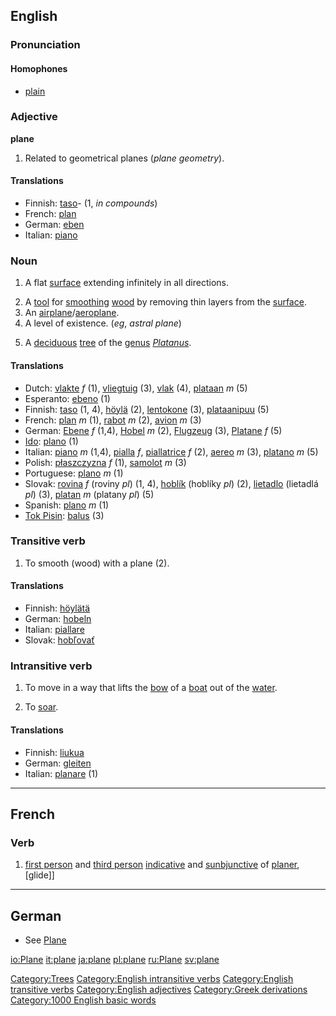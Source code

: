 ==English==

===Pronunciation===
====Homophones====
*[[plain]]

===Adjective===
'''plane'''

# Related to geometrical planes (''plane geometry'').

====Translations====
*Finnish: [[taso]]- (1, ''in compounds'')
*French: [[plan]]
*German: [[eben]]
*Italian: [[piano]]

===Noun===
{{en-noun-reg}}

# {{geometry}} A flat [[surface]] extending infinitely in all directions.
# A [[tool]] for [[smooth]]ing [[wood]] by removing thin layers from the [[surface]].
# An [[airplane]]/[[aeroplane]].
# A level of existence.  (''eg'', ''astral plane'')
# {{botany}} A [[deciduous]] [[tree]] of the [[genus]] ''[[Platanus]]''.

====Translations====
*Dutch: [[vlakte]] ''f'' (1), [[vliegtuig]] {{n}} (3), [[vlak]] {{n}} (4), [[plataan]] ''m'' (5)
*Esperanto: [[ebeno]] (1)
*Finnish: [[taso]] (1, 4), [[höylä]] (2), [[lentokone]] (3), [[plataanipuu]] (5)
*French: [[plan]] ''m'' (1), [[rabot]] ''m'' (2), [[avion]] ''m'' (3)
*German: [[Ebene]] ''f'' (1,4), [[Hobel]] ''m'' (2), [[Flugzeug]] {{n}} (3), [[Platane]] ''f'' (5)
*[[Ido]]: [[plano]] (1)
*Italian: [[piano]] ''m'' (1,4), [[pialla]] ''f'', [[piallatrice]] ''f'' (2), [[aereo]] ''m'' (3), [[platano]] ''m'' (5)
*Polish: [[płaszczyzna]] ''f'' (1), [[samolot]] ''m'' (3)
*Portuguese: [[plano]] ''m'' (1)
*Slovak: [[rovina]] ''f'' (roviny ''pl'') (1, 4), [[hoblík]] (hoblíky ''pl'') (2), [[lietadlo]] {{n}} (lietadlá ''pl'') (3), [[platan]] ''m'' (platany ''pl'') (5)
*Spanish: [[plano]] ''m'' (1)
*[[Tok Pisin]]: [[balus]] (3)

[[Category:Trees]]

===Transitive verb===
{{en-infl-reg-other-e|plan|e}}

# To smooth (wood) with a plane (2).

====Translations====
*Finnish: [[höylätä]]
*German: [[hobeln]]
*Italian: [[piallare]]
*Slovak: [[hobľovať]]

===Intransitive verb===
{{en-infl-reg-other-e|plan|e}}

# {{nautical}} To move in a way that lifts the [[bow]] of a [[boat]] out of the [[water]].
# To [[soar]].

====Translations====
*Finnish: [[liukua]]
*German: [[gleiten]]
*Italian: [[planare]] (1)


[[Category:English intransitive verbs]]
[[Category:English transitive verbs]]
[[Category:English adjectives]]
[[Category:Greek derivations]]
[[Category:1000 English basic words]]

----
==French==
===Verb===

#[[first person]] and [[third person]] [[indicative]] and [[sunbjunctive]] of [[planer]], [glide]]

----
==German==
*See [[Plane]]

[[io:Plane]]
[[it:plane]]
[[ja:plane]]
[[pl:plane]]
[[ru:Plane]]
[[sv:plane]]
